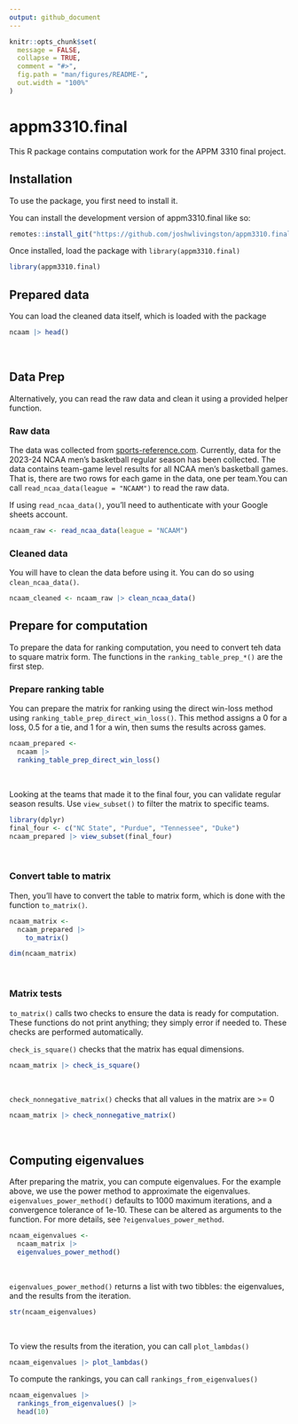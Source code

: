 ```yaml
---
output: github_document
---
```


<!-- README.md is generated from README.Rmd. Please edit that file -->

```r
knitr::opts_chunk$set(
  message = FALSE,
  collapse = TRUE,
  comment = "#>",
  fig.path = "man/figures/README-",
  out.width = "100%"
)
```

# appm3310.final

This R package contains computation work for the APPM 3310 final project.

## Installation
To use the package, you first need to install it.

You can install the development version of appm3310.final like so:

``` r
remotes::install_git("https://github.com/joshwlivingston/appm3310.final")
```

Once installed, load the package with `library(appm3310.final)`
```r
library(appm3310.final)
```

## Prepared data
You can load the cleaned data itself, which is loaded with the package
```r
ncaam |> head()
```
<br>

## Data Prep
Alternatively, you can read the raw data and clean it using a provided helper function.

### Raw data 
The data was collected from 
[sports-reference.com](https://stathead.com/basketball/cbb/team-game-finder.cgi?request=1&comp_type=reg&game_status=1&order_by=date&match=team_game&year_max=2024&order_by_asc=1&timeframe=seasons&comp_id=NCAAM&year_min=2024). Currently, data for 
the 2023-24 NCAA men's basketball regular season has been collected. The data contains 
team-game level results for all NCAA men's basketball games. That is, there are two rows 
for each game in the data, one per team.You can call `read_ncaa_data(league = "NCAAM")` 
to read the raw data. 

If using `read_ncaa_data()`, you'll need to authenticate with your Google sheets account.
```r
ncaam_raw <- read_ncaa_data(league = "NCAAM")
```

### Cleaned data
You will have to clean the data before using it. You can do so using `clean_ncaa_data()`.
```r
ncaam_cleaned <- ncaam_raw |> clean_ncaa_data()
```

## Prepare for computation
To prepare the data for ranking computation, you need to convert teh data to square 
matrix form. The functions in the `ranking_table_prep_*()` are the first step.

### Prepare ranking table
You can prepare the matrix for ranking using the direct win-loss method using 
`ranking_table_prep_direct_win_loss()`. This method assigns a 0 for a loss, 0.5 for a 
tie, and 1 for a win, then sums the results across games.
```r
ncaam_prepared <- 
  ncaam |> 
  ranking_table_prep_direct_win_loss()
```
<br>

Looking at the teams that made it to the final four, you can validate regular season 
results. Use `view_subset()` to filter the matrix to specific teams.
```r
library(dplyr)
final_four <- c("NC State", "Purdue", "Tennessee", "Duke")
ncaam_prepared |> view_subset(final_four)
```
<br>

### Convert table to matrix
Then, you'll have to convert the table to matrix form, which is done with the function 
`to_matrix()`.
```r
ncaam_matrix <- 
  ncaam_prepared |> 
    to_matrix()

dim(ncaam_matrix)
```
<br>

### Matrix tests
`to_matrix()` calls two checks to ensure the data is ready for computation. These 
functions do not print anything; they simply error if needed to. These checks are 
performed automatically.
<br>

`check_is_square()` checks that the matrix has equal dimensions. 
```r
ncaam_matrix |> check_is_square()
```
<br>

`check_nonnegative_matrix()` checks that all values in the matrix are >= 0
```r
ncaam_matrix |> check_nonnegative_matrix()
```
<br>

## Computing eigenvalues
After preparing the matrix, you can compute eigenvalues. For the example above, we use 
the power method to approximate the eigenvalues. `eigenvalues_power_method()` defaults to 
1000 maximum iterations, and a convergence tolerance of 1e-10. These can be altered as 
arguments to the function. For more details, see `?eigenvalues_power_method`.
```r
ncaam_eigenvalues <- 
  ncaam_matrix |> 
  eigenvalues_power_method()
```
<br>

`eigenvalues_power_method()` returns a list with two tibbles: the eigenvalues, and the 
results from the iteration.
```r
str(ncaam_eigenvalues)
```
<br>

To view the results from the iteration, you can call `plot_lambdas()`
```r
ncaam_eigenvalues |> plot_lambdas()
```

To compute the rankings, you can call `rankings_from_eigenvalues()`
```r
ncaam_eigenvalues |> 
  rankings_from_eigenvalues() |> 
  head(10)
```
<br><br>
